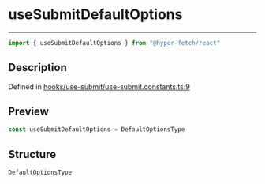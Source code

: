 

# useSubmitDefaultOptions

<div class="api-docs__separator" data-reactroot="">

---

</div><div class="api-docs__import" data-reactroot="">

```ts
import { useSubmitDefaultOptions } from "@hyper-fetch/react"
```

</div><div class="api-docs__section">

## Description

</div><div class="api-docs__description"><span class="api-docs__do-not-parse">



</span></div><p class="api-docs__definition">

Defined in [hooks/use-submit/use-submit.constants.ts:9](https://github.com/BetterTyped/hyper-fetch/blob/aff5c35a/packages/react/src/hooks/use-submit/use-submit.constants.ts#L9)

</p><div class="api-docs__section">

## Preview

</div><div class="api-docs__preview var">

```ts
const useSubmitDefaultOptions = DefaultOptionsType
```

</div><div class="api-docs__section">

## Structure

</div><div class="api-docs__returns">

```ts
DefaultOptionsType
```

</div>